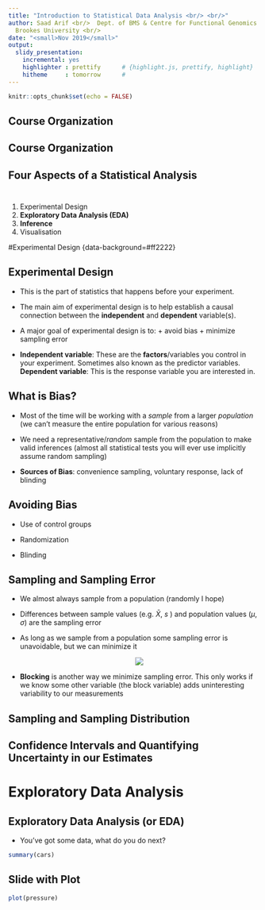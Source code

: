 ```yaml
---
title: "Introduction to Statistical Data Analysis <br/> <br/>"
author: Saad Arif <br/>  Dept. of BMS & Centre for Functional Genomics <br/> Oxford
  Brookes University <br/>
date: "<small>Nov 2019</small>"
output:
  slidy_presentation:
    incremental: yes
    highlighter : prettify      # {highlight.js, prettify, highlight}
    hitheme     : tomorrow      # 
---
```


```r
knitr::opts_chunk$set(echo = FALSE)
```


## Course Organization 



## Course Organization 



## Four Aspects of a Statistical Analysis <br /> <br /> 


1. Experimental Design
2. **Exploratory Data Analysis (EDA)**
3. **Inference**
4. Visualisation

#Experimental Design {data-background=#ff2222}


## Experimental Design {.build}

- This is the part of statistics that happens before your experiment.

- The main aim of experimental design is to help establish a causal connection 
between the **independent** and **dependent** variable(s).

- A major goal of experimental design is to:
      + avoid  bias
      + minimize sampling error
  
- **Independent variable**: These are the **factors**/variables you control in your experiment. Sometimes also known as the predictor variables. **Dependent variable**: This is the response variable you are interested in.


## What is Bias?

- Most of the time will be working with a *sample* from a larger *population* (we can't measure the entire population for various reasons)

- We need a representative/*random* sample from the population to make valid inferences (almost all statistical tests you will ever use implicitly assume random sampling)

- **Sources of Bias**: convenience sampling, voluntary response, lack of blinding

## Avoiding Bias

- Use of control groups

- Randomization 

- Blinding

## Sampling and Sampling Error {.build}

- We almost always sample from a population (randomly I hope)

- Differences between sample values (e.g. $\bar{X}$, *s* ) and population values ($\mu$, $\sigma$) are the sampling error

-  As long as we sample from a population some sampling error is unavoidable, but we can minimize it <center> ![](../images/Outline Application For Nigel Groome Studentship Competition_SA.png) </center>

- **Blocking** is another way we minimize sampling error. This only works if we know some other variable (the block variable) adds uninteresting variability to our measurements

## Sampling and Sampling Distribution

## Confidence Intervals and  Quantifying Uncertainty in our Estimates


# Exploratory Data Analysis

## Exploratory Data Analysis (or EDA)

- You've got some data, what do you do next?

```r
summary(cars)
```

## Slide with Plot

```r
plot(pressure)
```

